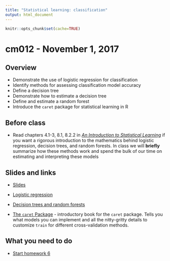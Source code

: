 ```yaml
---
title: "Statistical learning: classification"
output: html_document
---
```


```r
knitr::opts_chunk$set(cache=TRUE)
```

# cm012 - November 1, 2017

## Overview

* Demonstrate the use of logistic regression for classification
* Identify methods for assessing classification model accuracy
* Define a decision tree
* Demonstrate how to estimate a decision tree
* Define and estimate a random forest
* Introduce the `caret` package for statistical learning in R

## Before class

* Read chapters 4.1-3, 8.1, 8.2.2 in [*An Introduction to Statistical Learning*](http://link.springer.com.proxy.uchicago.edu/book/10.1007%2F978-1-4614-7138-7) if you want a rigorous introduction to the mathematics behind logistic regression, decision trees, and random forests. In class we will **briefly** summarize how these methods work and spend the bulk of our time on estimating and interpreting these models

## Slides and links

* [Slides](extras/cm012_slides.html)
* [Logistic regression](stat003_logistic_regression.html)
* [Decision trees and random forests](stat004_decision_trees.html)

* [The `caret` Package](https://topepo.github.io/caret/) - introductory book for the `caret` package. Tells you what models you can implement and all the nitty-gritty details to customize `train` for different cross-validation methods.

## What you need to do

* [Start homework 6](hw06-stat-learn.html)


